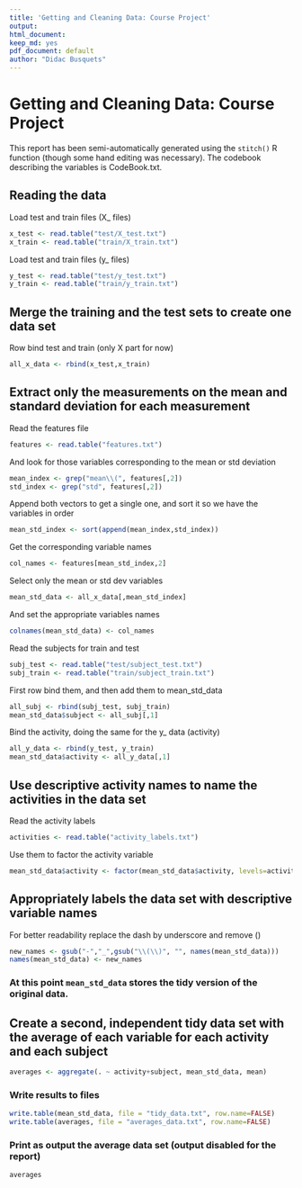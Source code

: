 ```yaml
---
title: 'Getting and Cleaning Data: Course Project'
output:
html_document:
keep_md: yes
pdf_document: default
author: "Didac Busquets"
---
```


Getting and Cleaning Data: Course Project
=========================================

This report has been semi-automatically generated using the ```stitch()``` R function (though some hand editing was necessary). The codebook describing the variables is CodeBook.txt.

## Reading the data 

 Load test and train files (X_ files)
```r
x_test <- read.table("test/X_test.txt")
x_train <- read.table("train/X_train.txt")
```

  Load test and train files (y_ files)

```r

y_test <- read.table("test/y_test.txt")
y_train <- read.table("train/y_train.txt")
```

## Merge the training and the test sets to create one data set

  Row bind test and train (only X part for now)
```r
all_x_data <- rbind(x_test,x_train)
```

## Extract only the measurements on the mean and standard deviation for each measurement

  Read the features file 
```r
features <- read.table("features.txt")
```

   And look for those variables corresponding to the mean or std deviation
```r
mean_index <- grep("mean\\(", features[,2])
std_index <- grep("std", features[,2])
```
  Append both vectors to get a single one, and sort it so we have the variables in order
```r
mean_std_index <- sort(append(mean_index,std_index))
```
   Get the corresponding variable names
```r
col_names <- features[mean_std_index,2]
```
  Select only the mean or std dev variables 
```r
mean_std_data <- all_x_data[,mean_std_index]
```

  And set the appropriate variables names
```r
colnames(mean_std_data) <- col_names
```

  Read the subjects for train and test
```r
subj_test <- read.table("test/subject_test.txt")
subj_train <- read.table("train/subject_train.txt")
```

  First row bind them, and then add them to mean_std_data
```r
all_subj <- rbind(subj_test, subj_train)
mean_std_data$subject <- all_subj[,1]
```

  Bind the activity, doing the same for the y_ data (activity)
```r
all_y_data <- rbind(y_test, y_train)
mean_std_data$activity <- all_y_data[,1]
```

## Use descriptive activity names to name the activities in the data set

  Read the activity labels
```r
activities <- read.table("activity_labels.txt")
```

  Use them to factor the activity variable
```r
mean_std_data$activity <- factor(mean_std_data$activity, levels=activities[,1], labels = activities[,2])
```

## Appropriately labels the data set with descriptive variable names

  For better readability replace the dash by underscore and remove ()
```r
new_names <- gsub("-","_",gsub("\\(\\)", "", names(mean_std_data)))
names(mean_std_data) <- new_names
```

### At this point ```mean_std_data``` stores the tidy version of the original data.

## Create a second, independent tidy data set with the average of each variable for each activity and each subject

```r
averages <- aggregate(. ~ activity+subject, mean_std_data, mean)
```

### Write results to files

```r
write.table(mean_std_data, file = "tidy_data.txt", row.name=FALSE)
write.table(averages, file = "averages_data.txt", row.name=FALSE)
```

### Print as output the average data set (output disabled for the report)
```r
averages
```